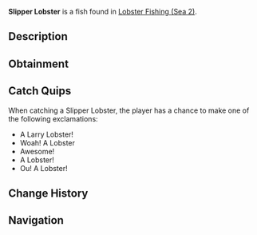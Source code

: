 {{FishInfobox
|image          = Slipper Lobster.png
|rarity         = Legendary
|sea            = Second Sea
|location       = [[Lobster Fishing (Sea 2)]]
|sublocation    = 
|sources        = Lobster Cage
|radar_location = 
|xp             = 6000
|weather        = Clear
|time           = 
|season         = Summer, Autumn
|bait           = 
|base_weight    = 28
|base_value     = 8000
|weight_range   = 19
|base_chance    = 10
|base_resil     = 30
}}
'''Slipper Lobster''' is a {{Rarity|Legendary}} fish found in [[Lobster Fishing (Sea 2)]].

== Description ==
{{Description|Lobsters are valuable crustaceans known for their rich, succulent meat. Lobsters are most active in the summer to autumn, and are commonly caught in crab cages during calm clear days.|Bestiary Entry}}

== Obtainment ==
{{Description|Caught in oceans using a lobster cage.|Bestiary Hint}}

== Catch Quips ==
When catching a Slipper Lobster, the player has a chance to make one of the following exclamations:
* A Larry Lobster!
* Woah! A Lobster
* Awesome!
* A Lobster!
* Ou! A Lobster!

== Change History ==
{{Change History|{{subst:Current Version}}}}

== Navigation ==
{{Fish Navbox|Lobster Fishing (Sea 2)}}